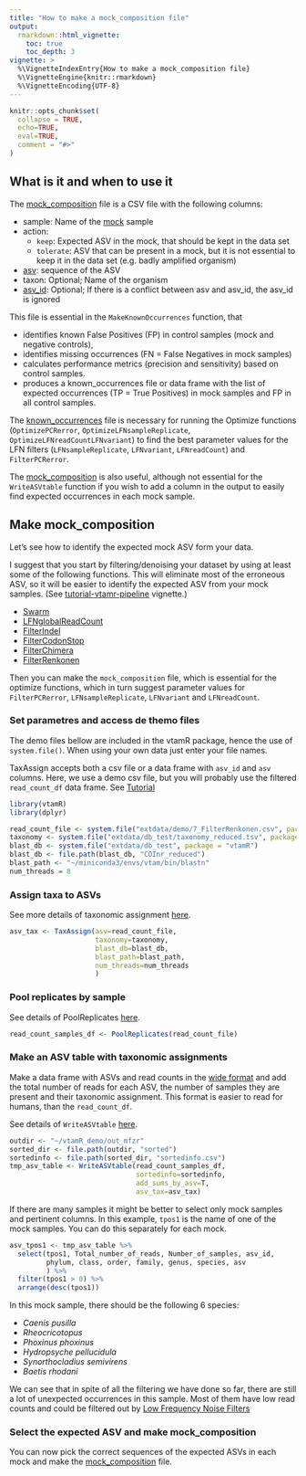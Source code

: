 ```yaml
---
title: "How to make a mock_composition file"
output: 
  rmarkdown::html_vignette:
    toc: true
    toc_depth: 3
vignette: >
  %\VignetteIndexEntry{How to make a mock_composition file}
  %\VignetteEngine{knitr::rmarkdown}
  %\VignetteEncoding{UTF-8}
---
```


```r
knitr::opts_chunk$set(
  collapse = TRUE,
  echo=TRUE,
  eval=TRUE,
  comment = "#>"
)
```


## What is it and when to use it

The [mock_composition](tutorial-vtamr-pipeline.html#mock_composition) file is 
a CSV file with the following columns:

 * sample: Name of the [mock](tutorial-vtamr-pipeline.html#glossary) sample
 * action: 
      * `keep`: Expected ASV in the mock, that should be kept in the data set
      * `tolerate`: ASV that can be present in a mock, but it is not essential to keep it in the data set (e.g. badly amplified organism)
 * [asv](tutorial-vtamr-pipeline.html#glossary): sequence of the ASV
 * taxon: Optional; Name of the organism
 * [asv_id](tutorial-vtamr-pipeline.html#glossary): Optional; If there is a conflict between asv and asv_id, the asv_id is ignored

This file is essential in the 
`MakeKnownOccurrences` function, that 

- identifies known False Positives (FP) in control samples (mock and negative controls), 
- identifies missing occurrences (FN = False Negatives in mock samples) 
- calculates performance metrics (precision and sensitivity) based on control samples.
- produces a known_occurrences file or data frame with the list of 
expected occurrences (TP = True Positives) in mock samples and FP in all control samples.

The [known_occurrences](tutorial-vtamr-pipeline.html#known_occurrences) 
file is necessary for running the Optimize functions 
(`OptimizePCRerror`, `OptimizeLFNsampleReplicate`, `OptimizeLFNreadCountLFNvariant`)
to find the best parameter values for the LFN filters 
(`LFNsampleReplicate`, `LFNvariant`, `LFNreadCount`) and `FilterPCRerror`.

The [mock_composition](tutorial-vtamr-pipeline.html#mock_composition) is also useful, 
although not essential for the `WriteASVtable` function if you wish to add a column in 
the output to easily find expected occurrences in each mock sample.

## Make mock_composition

Let's see how to identify the expected mock ASV form your data.

I suggest that you start by filtering/denoising your dataset by using at least some of
the following functions. This will eliminate most of the erroneous ASV, so
it will be easier to identify the expected ASV from your mock samples. 
(See [tutorial-vtamr-pipeline](tutorial-vtamr-pipeline.html) vignette.)

- [Swarm](tutorial-vtamr-pipeline.html#Swarm)
- [LFNglobalReadCount](tutorial-vtamr-pipeline.html#LFNglobalReadCount)
- [FilterIndel](tutorial-vtamr-pipeline.html#FilterIndel)
- [FilterCodonStop](tutorial-vtamr-pipeline.html#FilterCodonStop)
- [FilterChimera](tutorial-vtamr-pipeline.html#FilterChimera)
- [FilterRenkonen](tutorial-vtamr-pipeline.html#FilterRenkonen)

Then you can make the `mock_composition` file, which is essential for the optimize 
functions, which in turn suggest parameter values for 
`FilterPCRerror`, `LFNsampleReplicate`, `LFNvariant` and `LFNreadCount`.

### Set parametres and access de themo files

The demo files bellow are included in the vtamR package, hence the use of 
`system.file()`. 
When using your own data just enter your file names.

TaxAssign accepts both a csv file or a data frame with `asv_id` and `asv` columns.
Here, we use a demo csv file, but you will probably use the filtered 
`read_count_df` data frame. See [Tutorial](tutorial-vtamr-pipeline.html)

```r
library(vtamR)
library(dplyr)

read_count_file <- system.file("extdata/demo/7_FilterRenkonen.csv", package = "vtamR")
taxonomy <- system.file("extdata/db_test/taxonomy_reduced.tsv", package = "vtamR")
blast_db <- system.file("extdata/db_test", package = "vtamR")
blast_db <- file.path(blast_db, "COInr_reduced")
blast_path <- "~/miniconda3/envs/vtam/bin/blastn"
num_threads = 8
```

### Assign taxa to ASVs
See more details of taxonomic assignment [here](tutorial-vtamr-pipeline.html#taxassign).
```r
asv_tax <- TaxAssign(asv=read_count_file, 
                     taxonomy=taxonomy, 
                     blast_db=blast_db, 
                     blast_path=blast_path, 
                     num_threads=num_threads
                     )
```

### Pool replicates by sample

See details of PoolReplicates [here](tutorial-vtamr-pipeline.html#poolreplicates).
```r
read_count_samples_df <- PoolReplicates(read_count_file)
```

### Make an ASV table with taxonomic assignments

Make a data frame with ASVs and read counts in the 
[wide format](tutorial-vtamr-pipeline.html#glossary) 
and add the total number of reads for each ASV, 
the number of samples they are present and their taxonomic assignment. 
This format is easier to read for humans, than the `read_count_df`.

See details of `WriteASVtable` [here](tutorial-vtamr-pipeline.html#print-output).

```r
outdir <- "~/vtamR_demo/out_mfzr"
sorted_dir <- file.path(outdir, "sorted")
sortedinfo <- file.path(sorted_dir, "sortedinfo.csv")
tmp_asv_table <- WriteASVtable(read_count_samples_df, 
                               sortedinfo=sortedinfo, 
                               add_sums_by_asv=T, 
                               asv_tax=asv_tax)
```

If there are many samples it might be better to select only mock samples 
and pertinent columns.
In this example, `tpos1` is the name of one of the mock samples. 
You can do this separately for each mock.
```r
asv_tpos1 <- tmp_asv_table %>%
  select(tpos1, Total_number_of_reads, Number_of_samples, asv_id, 
         phylum, class, order, family, genus, species, asv
         ) %>%
  filter(tpos1 > 0) %>%
  arrange(desc(tpos1))
```

In this mock sample, there should be the following 6 species:

- *Caenis pusilla*
- *Rheocricotopus*
- *Phoxinus phoxinus*
- *Hydropsyche pellucidula*
- *Synorthocladius semivirens*
- *Baetis rhodani*

We can see that in spite of all the filtering we have done so far, there are still
a lot of unexpected occurrences in this sample. 
Most of them have low read counts and could be filtered out by 
[Low Frequency Noise Filters](tutorial-vtamr-pipeline.html#glossary)

### Select the expected ASV and make mock_composition

You can now pick the correct sequences of the expected ASVs in each mock and make the [mock_composition](tutorial-vtamr-pipeline.html#mock_composition) file.

